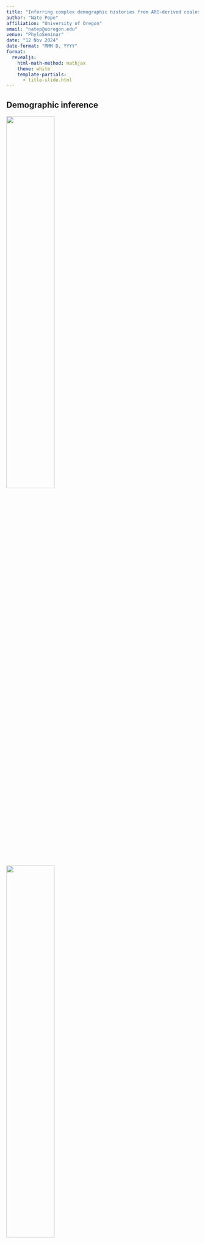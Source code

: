 ```yaml
---
title: "Inferring complex demographic histories from ARG-derived coalescence time distributions"
author: "Nate Pope"
affiliation: "University of Oregon"
email: "natep@uoregon.edu"
venue: "PhyloSeminar"
date: "12 Nov 2024"
date-format: "MMM D, YYYY"
format: 
  revealjs:
    html-math-method: mathjax
    theme: white
    template-partials:
      - title-slide.html
---
```


## Demographic inference

::: {.r-stack}

![](fig/pop-model/pop-model-0.png){.fragment .current-visible width="50%" fig-align="center" fragment-index=0}

![](fig/pop-model/pop-model-1.png){.fragment .current-visible width="50%" fig-align="center" fragment-index=1}

![](fig/pop-model/pop-model-2.png){.fragment .current-visible width="50%" fig-align="center" fragment-index=2}

![](fig/pop-model/pop-model-3.png){.fragment .current-visible width="50%" fig-align="center" fragment-index=3}

![](fig/pop-model/intgr-anim-0.gif){.fragment width="50%" fig-align="center" fragment-index=4}

:::

::: {.r-stack} 

::: {.fragment .current-visible fragment-index=0}
Given some population model, $\Theta$
:::

::: {.fragment .current-visible fragment-index=1}
$P(\mathrm{genealogy} \mid \Theta)$
:::

::: {.fragment .current-visible fragment-index=2}
Given some contemporary variation, $y$
:::

::: {.fragment .current-visible fragment-index=3}
$p(y \mid \mathrm{genealogy})$
:::

::: {.fragment .current-visible fragment-index=4}
$p(y \mid \Theta) = \int p(y \mid \mathrm{genealogy}) dP(\mathrm{genealogy} \mid \Theta)$
:::

::: {.fragment .current-visible fragment-index=5}
Inference $\implies \mathrm{argmax}_{\Theta}~p(y \mid \Theta)$
:::

::: {.fragment .current-visible fragment-index=6}
What about recombinant sequences?
:::

:::

::: {.notes}

- In a nutshell

:::


## Ancestral recombination graphs

::: {.r-stack}

![](fig/arg-3d/arg-3d-0.png){.fragment .current-visible}

![](fig/arg-3d/arg-3d-1.png){.fragment .current-visible}

![](fig/arg-3d/arg-3d-2.png){.fragment .current-visible}

![](fig/arg-3d/arg-3d-3.png){.fragment .current-visible}

![](fig/arg-3d/arg-3d-4.png){.fragment .current-visible}

![](fig/arg-3d/arg-3d-5.png){.fragment .current-visible}

![](fig/arg-3d/arg-3d-6.png){.fragment .current-visible}

![](fig/arg-3d/node-view-0.png){.fragment .current-visible}

![](fig/arg-3d/node-view-1.png){.fragment .current-visible}

![](fig/arg-3d/node-view-2.png){.fragment .current-visible}

:::

::: aside

[Wong et al (2024) *Genetics*; Nielsen et al (2024) *Nat Rev Genet*; Lewanski et al (2024) *PLoS Genet*]{style="font-size: 75%"}

:::

::: {.notes}

- Haplotypes along recombinant sequence of length L

- Single point on sequence, gives genealogy

- Recombination event results in prune/regraft of leaf

- Recombination event results in prune/regraft of root

- Crucial point is, nodes are shared across trees, e.g. ancestral haplotypes

- TODO: haplotype view of ARG? text needed?

- Takeaway, space of ARGs is huge, integrating over it is hard

:::


## Inference at genomic scale

::: {.incremental}

- Reduce to single diploid and integrate ARG (PSMC, etc.)

- Fit "marginal" sample statistics (SFS, LD, etc.)

- Jointly infer ARG and demography (MCMC)

- Composite likelihood across loci

- [Condition on inferred ARG and ... ?]{style="color:firebrick"}

:::

## Inference at genomic scale

::: {.incremental}

Condition on inferred ARG and ... ?

- Speidel et al 2019, 2021 (relate)

- Fan et al 2023 (gLike)

- Osmond & Coop 2021, Deraje et al 2024 (sparg)

- Grundler et al 2024 (gaia)

- [Pope et al 2023 (this talk)]{style="color:firebrick"}

:::

::: aside

[Recent review is Brandt et al (2024) *GBE*]{style="font-size: 75%"}

:::


## Idea behind this talk

::: {.r-stack}

![](fig/roadmap/roadmap-0.png){.fragment .current-visible width="50%" fig-align="center" fragment-index=0}

![](fig/roadmap/roadmap-1.png){.fragment .current-visible width="50%" fig-align="center" fragment-index=1}

![](fig/roadmap/roadmap-2.png){.fragment .current-visible width="50%" fig-align="center" fragment-index=2}

:::

::: {.r-stack} 

::: {.fragment .current-visible fragment-index=0}
Get empirical time-to-event distribution from ARG
:::

::: {.fragment .current-visible fragment-index=1}
Reweight events $\rightarrow$ many distinct marginal distributions
:::

::: {.fragment .current-visible fragment-index=2}
Find model producing similar marginal distributions
:::

:::


## Coalescence time distributions

::: {.r-stack}

![](fig/tree-ecdf/tree-0.png){.fragment .current-visible}

![](fig/tree-ecdf/tree-1.png){.fragment .current-visible}

![](fig/tree-ecdf/tree-ecdf-0.png){.fragment .current-visible}

![](fig/tree-ecdf/tree-ecdf-1p.png){.fragment .current-visible}

![](fig/tree-ecdf/tree-ecdf-1.png){.fragment .current-visible}

![](fig/tree-ecdf/tree-ecdf-2.png){.fragment .current-visible}

![](fig/tree-ecdf/tree-ecdf-3.png){.fragment .current-visible}

![](fig/tree-ecdf/tree-ecdf-4.png){.fragment .current-visible}

![](fig/tree-ecdf/tree-ecdf-5.png){.fragment .current-visible}

:::


## Marginalizing over trees

::: {.r-stack}

![](fig/marg-ecdf/marg-ecdf-0.png){.fragment .current-visible}

![](fig/marg-ecdf/marg-ecdf-1.png){.fragment .current-visible}

![](fig/marg-ecdf/marg-ecdf-2.png){.fragment .current-visible}

![](fig/marg-ecdf/marg-ecdf-3.png){.fragment .current-visible}

![](fig/marg-ecdf/marg-ecdf-4.png){.fragment .current-visible}

![](fig/marg-ecdf/marg-ecdf-5.png){.fragment .current-visible}

:::

::: {.notes}

- Information is sparse in a single tree, especially deep in time, hence we use the ARG.

- The ECDF is a deterministic function of a tree. Integrating over trees gives the true CDF.

- The empirical version sums over trees, weighting by relative span.

- The weighted average converges to true CDF asymptotically

- convergence (?)

:::


## Efficient marginalization

::: {.r-stack}

![](fig/incr-algo/two-trees-0.png){.fragment .current-visible}

![](fig/incr-algo/two-trees-1.png){.fragment .current-visible}

![](fig/incr-algo/two-trees-2.png){.fragment .current-visible}

![](fig/incr-algo/left-tree-detail-0.png){.fragment .current-visible}

![](fig/incr-algo/left-tree-detail-1.png){.fragment .current-visible}

![](fig/incr-algo/left-tree-detail-2.png){.fragment .current-visible}

![](fig/incr-algo/left-tree-detail-3.png){.fragment .current-visible}

![](fig/incr-algo/left-tree-detail-4.png){.fragment .current-visible}

![](fig/incr-algo/left-tree-detail-5.png){.fragment .current-visible}

![](fig/incr-algo/right-tree-detail-0.png){.fragment .current-visible}

![](fig/incr-algo/scaling-0.png){.fragment .current-visible width="60%" fig-align="center"}

::: {.fragment .current-visible style="font-size: 75%"}

Fast statistics calculation in `tskit`:

- Pair coalescence statistics

    - `ts.pair_coalescence_counts` : PDF and CDF

    - `ts.pair_coalescence_quantiles` : inverse CDF

    - `ts.pair_coalescence_rates` : coalescence rates

- Trio/quartet coalescence statistics in progress

:::

:::

::: aside

[For more algorithms in the vein, Ralph et al (2020) *Genetics*]{style="font-size: 75%"}

:::

::: {.notes}

- Need to leverage redundancy of trees for efficiency

- Work with the TreeSequence data format, tskit library

- Crucial ingredient are "edge differences" between adjacent trees

- e.g. a prune-regraft of a single branch leaves the bulk of the topology unchanged

- The idea is to propagate changes in node state up from the removed/added edge

- If there are multiple edges removed/added, need to be careful about order

- Complexity is O(edges log tips) to get node weights, querying ECDF is binary search O(log nodes)

:::


## Duality of pair coalescence and Ne

::: {.r-stack}

![](fig/ne-duality/size-to-coal-0.png){.fragment .current-visible}

![](fig/ne-duality/size-to-coal-1.png){.fragment .current-visible}

![](fig/ne-duality/size-to-coal-2.png){.fragment .current-visible}

![](fig/ne-duality/size-to-coal-3.png){.fragment .current-visible}

![](fig/ne-duality/size-to-coal-4.png){.fragment .current-visible}

![](fig/ne-duality/size-to-coal-5.png){.fragment .current-visible}

:::


## Duality of pair coalescence and Ne

::: {.fragment}
Let $c_{ab} = \frac{\int_a^b c(t) dt}{b - a}$ be average rate over interval,
:::

::: {.r-stack}

::: {.fragment .current-visible}
$$
  1 - \exp\{ -(b - a) c_{ab} \} = \frac{\mathrm{CDF}(b) - \mathrm{CDF}(a)}{1 - \mathrm{CDF}(a)} 
$$
:::

::: {.fragment .current-visible}
$$
  1 - \exp\{ -(b - a) c_{ab} \} \approx \frac{\mathrm{ECDF}(b) - \mathrm{ECDF}(a)}{1 - \mathrm{ECDF}(a)}
$$
:::

::: {.fragment .current-visible}
$$
  c_{ab} \approx (a - b)^{-1} \log \left\{ 1 - \frac{\mathrm{ECDF}(b) - \mathrm{ECDF}(a)}{1 - \mathrm{ECDF}(a)} \right\}
$$
:::

::: {.fragment}
$$
  c_{ab} \approx (b - a)^{-1} \left(\frac{\mathrm{ECDF}(b) - \mathrm{ECDF}(a)}{1 - \mathrm{ECDF}(a)} \right)
$$
:::

:::

::: {.fragment}
Note $c_{ab}^{-1}$ is harmonic average of $n(t)$ over interval
:::


## Duality of pair coalescence and Ne


::: {.r-stack}

![](fig/ne-duality/size-to-coal-6.png){.fragment .current-visible fragment-index=0}

![](fig/ne-duality/size-to-coal-7.png){.fragment .current-visible fragment-index=1}

![](fig/ne-duality/size-to-coal-8.png){.fragment .current-visible fragment-index=2}

![](fig/ne-duality/relate-fig.png){.fragment .current-visible fragment-index=3}

:::

::: {.fragment fragment-index=3}

[Speidel et al (2019) *Nat Genet*]{style="font-size: 50%"}

:::

::: {.notes}

- Ne from coalescence rates from ARG isn't a new idea, cite Relate and maybe Yun's paper. Though maybe estimators are different

:::


## Pair coalescence and structure

Let $u(t)$ be population occupancy at time $t$, e.g.

$$
  u(0) = \{a, b\}
$$

in the present day.


## Pair coalescence and structure

Co-occupancy probability for population $i$ is,

$$
  f_{i,ab}(t) = P(u_t = \{i, i\} \mid u_0 = \{a, b\})
$$

given initial locations.


## Pair coalescence and structure

Thus instantaneous "cross-coalescence" rate,

$$
  c_{ab}(t) = \sum_i f_{i,ab}(t) n_i(t)^{-1}
$$

summing over populations with haploid size $n_i(t)$.


## Pair coalescence and structure

Modelled as an absorbing Markov process,

::: {.incremental}

- $(\#\mathrm{populations})^2$ transitory states 

- Absorbing state is coalescence

- Demographic parameters $\rightarrow$ transition rates

:::


## Pair coalescence and structure

::: {.r-stack}

![](fig/pair-rates/pair-rates-0.png){.fragment .current-visible}

![](fig/pair-rates/pair-rates-1.png){.fragment .current-visible}

![](fig/pair-rates/pair-rates-2.png){.fragment .current-visible}

![](fig/pair-rates/pair-rates-3.png){.fragment .current-visible}

![](fig/pair-rates/pair-rates-4.png){.fragment .current-visible}

![](fig/pair-rates/pair-rates-5.png){.fragment .current-visible}

![](fig/pair-rates/smooth-anim-0.gif){.fragment .current-visible}

:::

## Inverse problem

::: {.r-stack}

![](fig/pair-rates/pair-optim-0.png){.fragment .current-visible}

![](fig/pair-rates/pair-optim-1.png){.fragment .current-visible}

![](fig/pair-rates/pair-optim-2.png){.fragment .current-visible}

![](fig/pair-rates/pair-optim-3.png){.fragment .current-visible}

![](fig/pair-rates/smooth-optim-anim-0.gif){.fragment .current-visible}

:::

::: {.notes}

- The big question is, "is it identifiable"

- Which in some sense reflects whether the loss surface is amenable to gradient descent

:::


## Fitting to empirical rates

::: {.r-stack}

![](fig/pair-optim/emp-rates-0.png){.fragment .current-visible}

![](fig/pair-optim/emp-rates-1.png){.fragment .current-visible}

![](fig/pair-optim/emp-rates-2.png){.fragment .current-visible}

![](fig/pair-optim/emp-rates-3.png){.fragment .current-visible}

![](fig/pair-optim/emp-trio-rates-0.png){.fragment .current-visible}

![](fig/pair-optim/emp-trio-rates-2.png){.fragment .current-visible}

![](fig/pair-optim/emp-trio-rates-3.png){.fragment .current-visible}

:::

::: {.notes}

- This generalizes readily to more than two populations

- Using both first and second coalescences of trios (12 stats)

- In this case trio and pair rates look quite similar

- But provide more "observations" of the same pattern
  and are less sensitive to noise

- With more populations, using trio rates matters more as it generates
  non-redundant statistics

:::


## Fitting to inferred rates

::: {.r-stack}

![](fig/sim-tsinfer/mut-times-0.png){.fragment .current-visible width="50%" fig-align="center"}

![](fig/sim-tsinfer/mut-times-1.png){.fragment .current-visible width="50%" fig-align="center"}

![](fig/sim-tsinfer/emp-pair-200-0.png){.fragment .current-visible}

:::

::: aside

[Kelleher et al (2019) *Nat Genet*, Wohns et al (2022) *Science*, Pope at al *in prep*]{style="font-size: 75%"}

:::


## Fitting to inferred rates

::: {.r-stack}

![](fig/incr-algo/polytomies-0.png){.fragment .current-visible}

![](fig/incr-algo/polytomies-1.png){.fragment .current-visible}

![](fig/incr-algo/polytomies-2.png){.fragment .current-visible}

![](fig/incr-algo/polytomies-3.png){.fragment .current-visible}

:::

::: aside

[Kelleher et al (2019) *Nat Genet*, Wohns et al (2022) *Science*, Pope at al *in prep*]{style="font-size: 75%"}

:::


## Fitting to inferred rates

::: {.r-stack}

![](fig/sim-tsinfer/emp-pair-200-0.png){.fragment .current-visible}

![](fig/sim-tsinfer/emp-pair-200-1.png){.fragment .current-visible}

![](fig/sim-tsinfer/emp-pair-200-2.png){.fragment .current-visible}

![](fig/sim-tsinfer/emp-pair-200-3.png){.fragment .current-visible}

![](fig/sim-tsinfer/emp-pair-200-4.png){.fragment .current-visible}

![](fig/sim-tsinfer/emp-pair-200-5.png){.fragment .current-visible}

:::

::: {.notes}

- This machinery can easily be extended to more constrained settings, e.g. multiple rates per epoch, or parameterized functions

- Example is a little disingenuous, b/c noise in ARG inference will swamp out detail at that temporal scale

- For example, true vs inferred dates

- So as a litmus test i'm going to use a model on a log scale. The litmus test here is to infer the directionality of migration

:::


## Fitting to inferred rates

Some takeaways:

::: {.incremental}

- Fitting models to inferred coalescence rates is useful

- ... and very fast

- Extends to many populations/splits/mergers

- Parameterized model $\rightarrow$ simulation $\rightarrow$ model checking

- Easily windowed along genome

:::


## Fitting to inferred rates

Some caveats:

::: {.incremental}

- Have to trust in the ARG

- Model is implicitly neutral

- Identifiability/uniqueness isn't guarenteed

:::


## Implementation details

::: {.r-stack}

![](fig/ctmp/ctmp-1a.png){.fragment .current-visible width="80%" fig-align="center" fragment-index=0}

![](fig/ctmp/ctmp-1b.png){.fragment .current-visible width="80%" fig-align="center" fragment-index=1}

![](fig/ctmp/ctmp-1c.png){.fragment .current-visible width="80%" fig-align="center" fragment-index=2}

![](fig/ctmp/ctmp-1d.png){.fragment .current-visible width="80%" fig-align="center" fragment-index=3}

![](fig/ctmp/ctmp-1e.png){.fragment .current-visible width="80%" fig-align="center" fragment-index=4}

![](fig/ctmp/ctmp-1a.png){.fragment .current-visible width="80%" fig-align="center" fragment-index=5}

![](fig/ctmp/ctmp-1f.png){.fragment .current-visible width="80%" fig-align="center" fragment-index=6}

![](fig/ctmp/ctmp-1f.png){.fragment .current-visible width="80%" fig-align="center" fragment-index=7}

![](fig/ctmp/ctmp-1f.png){.fragment .current-visible width="80%" fig-align="center" fragment-index=8}

:::

::: {.r-stack} 

::: {.fragment .current-visible fragment-index=0}
Generator for 3-lineage Markov process
:::

::: {.fragment .current-visible fragment-index=1}
3-lineage random walk (migration rates)
:::

::: {.fragment .current-visible fragment-index=2}
3-lineage to 2-lineage coalescence (population sizes)
:::

::: {.fragment .current-visible fragment-index=3}
2-lineage random walk (migration rates)
:::

::: {.fragment .current-visible fragment-index=4}
2-lineage to 1-lineage coalescence (population sizes)
:::

::: {.fragment .current-visible fragment-index=5}
$(P + 1)^3$-dimensional state space
:::

::: {.fragment .current-visible fragment-index=6}
Sparsify by prohibiting simultaneous events
:::

::: {.fragment .current-visible fragment-index=7}
$\implies$ "matrix-free" matrix exponential map
:::

::: {.fragment .current-visible fragment-index=8}
$\implies$ backpropagate through matvecs
:::

:::


## Implementation details

::: {.incremental}

1. Observed rates $y_i$ in epoch $i$

2. Block-bootstrap to estimate $\hat{\Sigma}_i \approx \mathrm{Cov}(y_i)$

3. Minimize $\sum_i (y_i - \mathbb{E}_\Theta[y_i])' \hat{\Sigma}_i (y_i - \mathbb{E}_\Theta[y_i])$

4. Regularization (smoothing) on parameters $\Theta$

:::


## Implementation details

::: {.r-stack}

::: {.fragment .current-visible}

[`https://github.com/nspope/coaldecoder`]{style="font-size: 90%"}:

- R/C++ cludge

- Fits "tree-like" population models

- Inefficient empirical rates calculations

- More flexible Python interface in progress

:::

:::


## Spatial coalescence rates


::: {.r-stack}

![](fig/spatial/map-0.gif){.fragment .current-visible width="100%" fig-align="center" fragment-index=0}

![](fig/spatial/map-1.gif){.fragment .current-visible width="100%" fig-align="center" fragment-index=1}

![](fig/spatial/distr-0.gif){.fragment .current-visible width="100%" fig-align="center" fragment-index=2}

![](fig/spatial/distr-1.gif){.fragment .current-visible width="100%" fig-align="center" fragment-index=4}

![](fig/spatial/distr-2.gif){.fragment .current-visible width="100%" fig-align="center" fragment-index=5}

:::


## Thank you!

